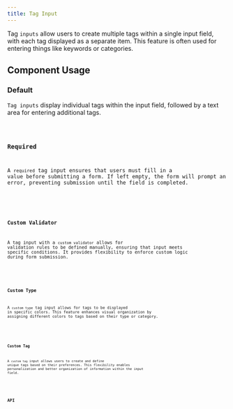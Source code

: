 ```yaml
---
title: Tag Input
---
```








Tag `inputs` allow users to create multiple tags within a single input field, with each tag displayed as a separate item. This feature is often used for entering things like keywords or categories.

## Component Usage
### Default

`Tag inputs` display individual tags within the input field, followed by a text area for entering additional tags.

<STagInput client:only="vue" />
<Code code={STagInputRaw} lang="vue" title="default.vue" />

### Required

A `required` tag input ensures that users must fill in a value before submitting a form. If left empty, the form will prompt an error, preventing submission until the field is completed.

<STagInputRequired client:only="vue" />
<Code code={STagInputRequiredRaw} lang="vue" title="required.vue" />

### Custom Validator

A tag input with a `custom validator` allows for validation rules to be defined manually, ensuring that input meets specific conditions. It provides flexibility to enforce custom logic during form submission.

<STagInputCustomValidator client:only="vue" />
<Code code={STagInputCustomValidatorRaw} lang="vue" title="customValidator.vue" />

### Custom Type

A `custom type` tag input allows for tags to be displayed in specific colors. This feature enhances visual organization by assigning different colors to tags based on their type or category.

<STagInputCustomType client:only="vue" />
<Code code={STagInputCustomTypeRaw} lang="vue" title="customType.vue" />

### Custom Tag

A `custom tag` input allows users to create and define unique tags based on their preferences. This flexibility enables personalization and better organization of information within the input field.

<STagInputCustomTag client:only="vue" />
<Code code={STagInputCustomTagRaw} lang="vue" title="customTag.vue" />


## API
<Tabs>
    <TabItem label="Properties">
        <ApiProperties client:only="vue" />
    </TabItem>
    <TabItem label="Slots">
        <ApiSlots client:only="vue" />
    </TabItem>
    <TabItem label="Events">
        <ApiEvents client:only="vue" />
    </TabItem>
</Tabs>